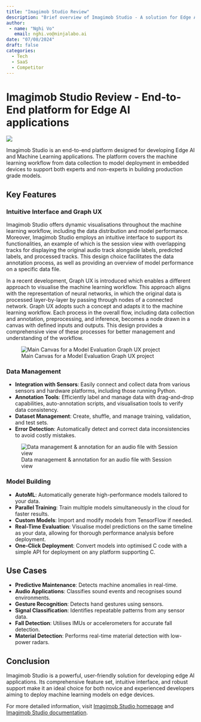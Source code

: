 ```yaml
---
title: "Imagimob Studio Review"
description: "Brief overview of Imagimob Studio - A solution for Edge AI applications"
author: 
 - name: "Nghi Vo"
   email: nghi.vo@ninjalabo.ai
date: "07/08/2024"
draft: false
categories:
  - Tech
  - SaaS
  - Competitor
---
```


# Imagimob Studio Review - End-to-End platform for Edge AI applications

![](images/imagimob_logo.jpg)

Imagimob Studio is an end-to-end platform designed for developing Edge AI and Machine Learning applications. The platform covers the machine learning workflow from data collection to model deployment in embedded devices to support both experts and non-experts in building production grade models.

## Key Features
### Intuitive Interface and Graph UX
Imagimob Studio offers dynamic visualisations throughout the machine learning workflow, including the data distribution and model performance. Moreover, Imagimob Studio employs an intuitive interface to support its functionalities, an example of which is the session view with overlapping tracks for displaying the original audio track alongside labels, predicted labels, and processed tracks. This design choice facilitates the data annotation process, as well as providing an overview of model performance on a specific data file.

In a recent development, Graph UX is introduced which enables a different approach to visualise the machine learning workflow. This approach aligns with the representation of neural networks, in which the original data is processed layer-by-layer by passing through nodes of a connected network. Graph UX adopts such a concept and adapts it to the machine learning workflow. Each process in the overall flow, including data collection and annotation, preprocessing, and inference, becomes a node drawn in a canvas with defined inputs and outputs. This design provides a comprehensive view of these processes for better management and understanding of the workflow.

![Main Canvas for a Model Evaluation Graph UX project](images/main_imunit.jpg)

### Data Management
- **Integration with Sensors**: Easily connect and collect data from various sensors and hardware platforms, including those running Python.  
- **Annotation Tools**: Efficiently label and manage data with drag-and-drop capabilities, auto-annotation scripts, and visualisation tools to verify data consistency.  
- **Dataset Management**: Create, shuffle, and manage training, validation, and test sets.  
- **Error Detection**: Automatically detect and correct data inconsistencies to avoid costly mistakes.  

![Data management & annotation for an audio file with Session view](images/session.jpeg)

### Model Building 
- **AutoML**: Automatically generate high-performance models tailored to your data.  
- **Parallel Training**: Train multiple models simultaneously in the cloud for faster results.  
- **Custom Models**: Import and modify models from TensorFlow if needed.  
- **Real-Time Evaluation**: Visualise model predictions on the same timeline as your data, allowing for thorough performance analysis before deployment.  
- **One-Click Deployment**: Convert models into optimised C code with a simple API for deployment on any platform supporting C.  

## Use Cases
- **Predictive Maintenance**: Detects machine anomalies in real-time.  
- **Audio Applications**: Classifies sound events and recognises sound environments.  
- **Gesture Recognition**: Detects hand gestures using sensors.  
- **Signal Classification**: Identifies repeatable patterns from any sensor data.  
- **Fall Detection**: Utilises IMUs or accelerometers for accurate fall detection.  
- **Material Detection**: Performs real-time material detection with low-power radars.  

## Conclusion
Imagimob Studio is a powerful, user-friendly solution for developing edge AI applications. Its comprehensive feature set, intuitive interface, and robust support make it an ideal choice for both novice and experienced developers aiming to deploy machine learning models on edge devices.  

For more detailed information, visit [Imagimob Studio homepage](https://www.imagimob.com/studio) and [Imagimob Studio documentation](https://developer.imagimob.com/).
